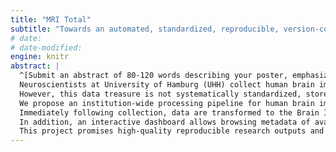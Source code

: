 ```yaml
---
title: "MRI Total"
subtitle: "Towards an automated, standardized, reproducible, version-controlled, transparent, FAIR, quality-assured, privacy-compliant processing pipeline for MRI data"
# date:
# date-modified:
engine: knitr
abstract: |
  ^[Submit an abstract of 80-120 words describing your poster, emphasizing the computational methodologies used and the application areas covered.]
  Neuroscientists at University of Hamburg (UHH) collect human brain imaging data in over XX studies per year.
  However, this data treasure is not systematically standardized, stored, or controlled for quality.
  We propose an institution-wide processing pipeline for human brain imaging data that connects state-of-the-art open-source neuroinformatics software tools and leverages UHH computational infrastructure, including the object storage and high-performance computing cluster.
  Immediately following collection, data are transformed to the Brain Imaging Data Structure (BIDS) standard and submitted to in-depth automated quality assurance (MRIQC).
  In addition, an interactive dashboard allows browsing metadata of available data sets and MRI quality metrics, fostering transparency and scientific exchange.
  This project promises high-quality reproducible research outputs and boost the efficiency of scientific workflows.
---
```





